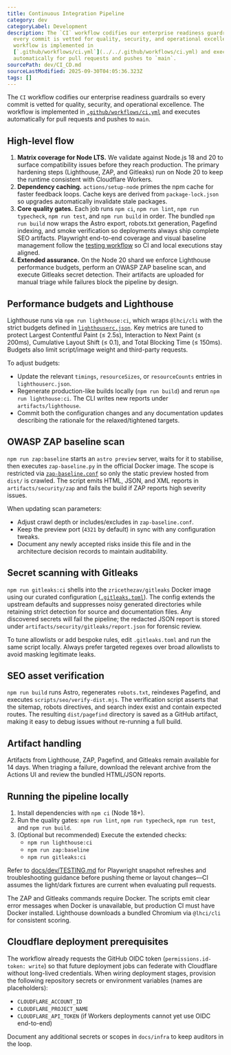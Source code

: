 ```yaml
---
title: Continuous Integration Pipeline
category: dev
categoryLabel: Development
description: The `CI` workflow codifies our enterprise readiness guardrails so
  every commit is vetted for quality, security, and operational excellence. The
  workflow is implemented in
  [`.github/workflows/ci.yml`](../../.github/workflows/ci.yml) and executes
  automatically for pull requests and pushes to `main`.
sourcePath: dev/CI_CD.md
sourceLastModified: 2025-09-30T04:05:36.323Z
tags: []
---
```


The `CI` workflow codifies our enterprise readiness guardrails so every commit is
vetted for quality, security, and operational excellence. The workflow is
implemented in [`.github/workflows/ci.yml`](https://github.com/apotheon-ai/apotheon.ai/blob/main/.github/workflows/ci.yml) and
executes automatically for pull requests and pushes to `main`.

## High-level flow

1. **Matrix coverage for Node LTS.** We validate against Node.js 18 and 20 to
   surface compatibility issues before they reach production. The primary
   hardening steps (Lighthouse, ZAP, and Gitleaks) run on Node 20 to keep the
   runtime consistent with Cloudflare Workers.
2. **Dependency caching.** `actions/setup-node` primes the npm cache for faster
   feedback loops. Cache keys are derived from `package-lock.json` so upgrades
   automatically invalidate stale packages.
3. **Core quality gates.** Each job runs `npm ci`, `npm run lint`,
   `npm run typecheck`, `npm run test`, and `npm run build` in order. The
   bundled `npm run build` now wraps the Astro export, robots.txt generation,
   Pagefind indexing, and smoke verification so deployments always ship complete
   SEO artifacts. Playwright end-to-end coverage and visual baseline management
   follow the [testing workflow](/docs/dev/testing/) so CI and local executions stay
   aligned.
4. **Extended assurance.** On the Node 20 shard we enforce Lighthouse
   performance budgets, perform an OWASP ZAP baseline scan, and execute Gitleaks
   secret detection. Their artifacts are uploaded for manual triage while
   failures block the pipeline by design.

## Performance budgets and Lighthouse

Lighthouse runs via `npm run lighthouse:ci`, which wraps `@lhci/cli` with the
strict budgets defined in [`lighthouserc.json`](https://github.com/apotheon-ai/apotheon.ai/blob/main/lighthouserc.json). Key
metrics are tuned to protect Largest Contentful Paint (≤ 2.5s), Interaction to
Next Paint (≤ 200ms), Cumulative Layout Shift (≤ 0.1), and Total Blocking Time
(≤ 150ms). Budgets also limit script/image weight and third-party requests.

To adjust budgets:

- Update the relevant `timings`, `resourceSizes`, or `resourceCounts` entries in
  `lighthouserc.json`.
- Regenerate production-like builds locally (`npm run build`) and rerun
  `npm run lighthouse:ci`. The CLI writes new reports under `artifacts/lighthouse`.
- Commit both the configuration changes and any documentation updates describing
  the rationale for the relaxed/tightened targets.

## OWASP ZAP baseline scan

`npm run zap:baseline` starts an `astro preview` server, waits for it to stabilise,
then executes `zap-baseline.py` in the official Docker image. The scope is
restricted via [`zap-baseline.conf`](https://github.com/apotheon-ai/apotheon.ai/blob/main/zap-baseline.conf) so only the static
preview hosted from `dist/` is crawled. The script emits HTML, JSON, and XML
reports in `artifacts/security/zap` and fails the build if ZAP reports high
severity issues.

When updating scan parameters:

- Adjust crawl depth or includes/excludes in `zap-baseline.conf`.
- Keep the preview port (`4321` by default) in sync with any configuration
  tweaks.
- Document any newly accepted risks inside this file and in the architecture
  decision records to maintain auditability.

## Secret scanning with Gitleaks

`npm run gitleaks:ci` shells into the `zricethezav/gitleaks` Docker image using
our curated configuration ([`.gitleaks.toml`](https://github.com/apotheon-ai/apotheon.ai/blob/main/.gitleaks.toml)). The config
extends the upstream defaults and suppresses noisy generated directories while
retaining strict detection for source and documentation files. Any discovered
secrets will fail the pipeline; the redacted JSON report is stored under
`artifacts/security/gitleaks/report.json` for forensic review.

To tune allowlists or add bespoke rules, edit `.gitleaks.toml` and run the same
script locally. Always prefer targeted regexes over broad allowlists to avoid
masking legitimate leaks.

## SEO asset verification

`npm run build` runs Astro, regenerates `robots.txt`, reindexes Pagefind, and
executes `scripts/seo/verify-dist.mjs`. The verification script asserts that the
sitemap, robots directives, and search index exist and contain expected routes.
The resulting `dist/pagefind` directory is saved as a GitHub artifact, making it
easy to debug issues without re-running a full build.

## Artifact handling

Artifacts from Lighthouse, ZAP, Pagefind, and Gitleaks remain available for 14
days. When triaging a failure, download the relevant archive from the Actions UI
and review the bundled HTML/JSON reports.

## Running the pipeline locally

1. Install dependencies with `npm ci` (Node 18+).
2. Run the quality gates: `npm run lint`, `npm run typecheck`, `npm run test`,
   and `npm run build`.
3. (Optional but recommended) Execute the extended checks:
   - `npm run lighthouse:ci`
   - `npm run zap:baseline`
   - `npm run gitleaks:ci`

Refer to [docs/dev/TESTING.md](/docs/dev/testing/) for Playwright snapshot refreshes
and troubleshooting guidance before pushing theme or layout changes—CI assumes
the light/dark fixtures are current when evaluating pull requests.

The ZAP and Gitleaks commands require Docker. The scripts emit clear error
messages when Docker is unavailable, but production CI must have Docker
installed. Lighthouse downloads a bundled Chromium via `@lhci/cli` for
consistent scoring.

## Cloudflare deployment prerequisites

The workflow already requests the GitHub OIDC token (`permissions.id-token:
write`) so that future deployment jobs can federate with Cloudflare without
long-lived credentials. When wiring deployment stages, provision the following
repository secrets or environment variables (names are placeholders):

- `CLOUDFLARE_ACCOUNT_ID`
- `CLOUDFLARE_PROJECT_NAME`
- `CLOUDFLARE_API_TOKEN` (if Workers deployments cannot yet use OIDC end-to-end)

Document any additional secrets or scopes in `docs/infra` to keep auditors in the
loop.
